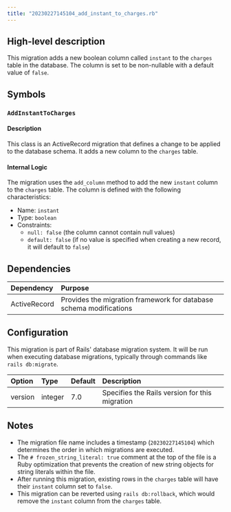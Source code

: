 ```yaml
---
title: "20230227145104_add_instant_to_charges.rb"
---
```


## High-level description
This migration adds a new boolean column called `instant` to the `charges` table in the database. The column is set to be non-nullable with a default value of `false`.

## Symbols

### `AddInstantToCharges`
#### Description
This class is an ActiveRecord migration that defines a change to be applied to the database schema. It adds a new column to the `charges` table.

#### Internal Logic
The migration uses the `add_column` method to add the new `instant` column to the `charges` table. The column is defined with the following characteristics:
- Name: `instant`
- Type: `boolean`
- Constraints: 
  - `null: false` (the column cannot contain null values)
  - `default: false` (if no value is specified when creating a new record, it will default to `false`)

## Dependencies
| Dependency | Purpose |
|:-----------|:--------|
| ActiveRecord | Provides the migration framework for database schema modifications |

## Configuration
This migration is part of Rails' database migration system. It will be run when executing database migrations, typically through commands like `rails db:migrate`.

| Option | Type | Default | Description |
|:-------|:-----|:--------|:------------|
| version | integer | 7.0 | Specifies the Rails version for this migration |

## Notes
- The migration file name includes a timestamp (`20230227145104`) which determines the order in which migrations are executed.
- The `# frozen_string_literal: true` comment at the top of the file is a Ruby optimization that prevents the creation of new string objects for string literals within the file.
- After running this migration, existing rows in the `charges` table will have their `instant` column set to `false`.
- This migration can be reverted using `rails db:rollback`, which would remove the `instant` column from the `charges` table.